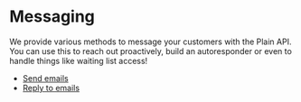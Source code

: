 # Messaging

We provide various methods to message your customers with the Plain API. You can use this to reach out proactively, build an autoresponder or even to handle things like waiting list access!

- [Send emails](/graphql/messaging/send-email)
- [Reply to emails](/graphql/messaging/reply-email)
